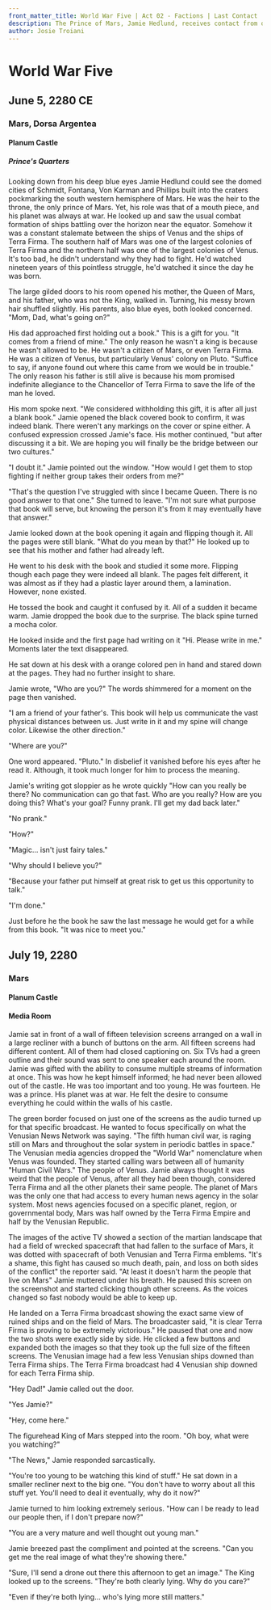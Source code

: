 ```yaml
---
front_matter_title: World War Five | Act 02 - Factions | Last Contact
description: The Prince of Mars, Jamie Hedlund, receives contact from off the planet and focuses on how to make life better for his people during a time of war.
author: Josie Troiani
---
```

# World War Five

## June 5, 2280 CE

### Mars, Dorsa Argentea

#### Planum Castle

##### Prince's Quarters

Looking down from his deep blue eyes Jamie Hedlund could see the domed cities of Schmidt, Fontana, Von Karman and Phillips built into the craters pockmarking the south western hemisphere of Mars. He was the heir to the throne, the only prince of Mars. Yet, his role was that of a mouth piece, and his planet was always at war. He looked up and saw the usual combat formation of ships battling over the horizon near the equator. Somehow it was a constant stalemate between the ships of Venus and the ships of Terra Firma. The southern half of Mars was one of the largest colonies of Terra Firma and the northern half was one of the largest colonies of Venus. It's too bad, he didn't understand why they had to fight. He'd watched nineteen years of this pointless struggle, he'd watched it since the day he was born.

The large gilded doors to his room opened his mother, the Queen of Mars, and his father, who was not the King, walked in. Turning, his messy brown hair shuffled slightly. His parents, also blue eyes, both looked concerned. "Mom, Dad, what's going on?"  

His dad approached first holding out a book." This is a gift for you. "It comes from a friend of mine." The only reason he wasn't a king is because he wasn't allowed to be. He wasn't a citizen of Mars, or even Terra Firma. He was a citizen of Venus, but particularly Venus' colony on Pluto. "Suffice to say, if anyone found out where this came from we would be in trouble." The only reason his father is still alive is because his mom promised indefinite allegiance to the Chancellor of Terra Firma to save the life of the man he loved.

His mom spoke next. "We considered withholding this gift, it is after all just a blank book." Jamie opened the black covered book to confirm, it was indeed blank. There weren't any markings on the cover or spine either. A confused expression crossed Jamie's face. His mother continued, "but after discussing it a bit. We are hoping you will finally be the bridge between our two cultures."

"I doubt it." Jamie pointed out the window. "How would I get them to stop fighting if neither group takes their orders from me?"

"That's the question I've struggled with since I became Queen. There is no good answer to that one." She turned to leave. "I'm not sure what purpose that book will serve, but knowing the person it's from it may eventually have that answer."

Jamie looked down at the book opening it again and flipping though it. All the pages were still blank. "What do you mean by that?" He looked up to see that his mother and father had already left.

He went to his desk with the book and studied it some more. Flipping though each page they were indeed all blank. The pages felt different, it was almost as if they had a plastic layer around them, a lamination. However, none existed.

He tossed the book and caught it confused by it. All of a sudden it became warm. Jamie dropped the book due to the surprise. The black spine turned a mocha color.  

He looked inside and the first page had writing on it "Hi. Please write in me." Moments later the text disappeared.

He sat down at his desk with a orange colored pen in hand and stared down at the pages. They had no further insight to share.

Jamie wrote, "Who are you?" The words shimmered for a moment on the page then vanished.

"I am a friend of your father's. This book will help us communicate the vast physical distances between us. Just write in it and my spine will change color. Likewise the other direction."

"Where are you?"

One word appeared. "Pluto." In disbelief it vanished before his eyes after he read it. Although, it took much longer for him to process the meaning.

Jamie's writing got sloppier as he wrote quickly "How can you really be there? No communication can go that fast. Who are you really? How are you doing this? What's your goal? Funny prank. I'll get my dad back later."

"No prank."

"How?"

"Magic... isn't just fairy tales."

"Why should I believe you?"

"Because your father put himself at great risk to get us this opportunity to talk."

"I'm done."

Just before he the book he saw the last message he would get for a while from this book. "It was nice to meet you."

## July 19, 2280

### Mars

#### Planum Castle

#### Media Room

Jamie sat in front of a wall of fifteen television screens arranged on a wall in a large recliner with a bunch of buttons on the arm. All fifteen screens had different content. All of them had closed captioning on. Six TVs had a green outline and their sound was sent to one speaker each around the room. Jamie was gifted with the ability to consume multiple streams of information at once. This was how he kept himself informed; he had never been allowed out of the castle. He was too important and too young. He was fourteen. He was a prince. His planet was at war. He felt the desire to consume everything he could within the walls of his castle.

The green border focused on just one of the screens as the audio turned up for that specific broadcast. He wanted to focus specifically on what the Venusian News Network was saying. "The fifth human civil war, is raging still on Mars and throughout the solar system in periodic battles in space." The Venusian media agencies dropped the "World War" nomenclature when Venus was founded. They started calling wars between all of humanity "Human Civil Wars." The people of Venus. Jamie always thought it was weird that the people of Venus, after all they had been though, considered Terra Firma and all the other planets their same people. The planet of Mars was the only one that had access to every human news agency in the solar system. Most news agencies focused on a specific planet, region, or governmental body, Mars was half owned by the Terra Firma Empire and half by the Venusian Republic.

The images of the active TV showed a section of the martian landscape that had a field of wrecked spacecraft that had fallen to the surface of Mars, it was dotted with spacecraft of both Venusian and Terra Firma emblems. "It's a shame, this fight has caused so much death, pain, and loss on both sides of the conflict" the reporter said. "At least it doesn't harm the people that live on Mars" Jamie muttered under his breath. He paused this screen on the screenshot and started clicking though other screens. As the voices changed so fast nobody would be able to keep up.

He landed on a Terra Firma broadcast showing the exact same view of ruined ships and on the field of Mars. The broadcaster said, "it is clear Terra Firma is proving to be extremely victorious." He paused that one and now the two shots were exactly side by side. He clicked a few buttons and expanded both the images so that they took up the full size of the fifteen screens. The Venusian image had a few less Venusian ships downed than Terra Firma ships. The Terra Firma broadcast had 4 Venusian ship downed for each Terra Firma ship.

"Hey Dad!" Jamie called out the door.

"Yes Jamie?"

"Hey, come here."

The figurehead King of Mars stepped into the room. "Oh boy, what were you watching?"

"The News," Jamie responded sarcastically.

"You're too young to be watching this kind of stuff." He sat down in a smaller recliner next to the big one. "You don't have to worry about all this stuff yet. You'll need to deal it eventually, why do it now?"

Jamie turned to him looking extremely serious. "How can I be ready to lead our people then, if I don't prepare now?"

"You are a very mature and well thought out young man."

Jamie breezed past the compliment and pointed at the screens. "Can you get me the real image of what they're showing there."

"Sure, I'll send a drone out there this afternoon to get an image." The King looked up to the screens. "They're both clearly lying. Why do you care?"

"Even if they're both lying... who's lying more still matters."
